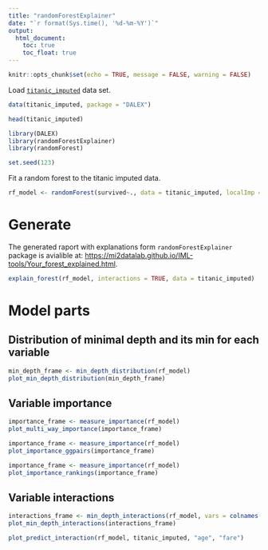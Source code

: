 ```yaml
---
title: "randomForestExplainer"
date: "`r format(Sys.time(), '%d-%m-%Y')`"
output:
  html_document:
    toc: true
    toc_float: true
---
```


```r
knitr::opts_chunk$set(echo = TRUE, message = FALSE, warning = FALSE)
```

Load [`titanic_imputed`](https://modeloriented.github.io/DALEX/reference/titanic.html) data set.

```r
data(titanic_imputed, package = "DALEX")

head(titanic_imputed)
```


```r
library(DALEX)
library(randomForestExplainer)
library(randomForest)

set.seed(123)
```

Fit a random forest to the titanic imputed data.

```r
rf_model <- randomForest(survived~., data = titanic_imputed, localImp = TRUE)
```


# Generate

The generated raport with explanations form `randomForestExplainer` package is avialible at: [https://mi2datalab.github.io/IML-tools/Your_forest_explained.html](https://mi2datalab.github.io/IML-tools/Your_forest_explained.html).

```r
explain_forest(rf_model, interactions = TRUE, data = titanic_imputed)
```


# Model parts

## Distribution of minimal depth and its min for each variable

```r
min_depth_frame <- min_depth_distribution(rf_model)
plot_min_depth_distribution(min_depth_frame)
```

## Variable importance

```r
importance_frame <- measure_importance(rf_model)
plot_multi_way_importance(importance_frame)
```




```r
importance_frame <- measure_importance(rf_model)
plot_importance_ggpairs(importance_frame)
```






```r
importance_frame <- measure_importance(rf_model)
plot_importance_rankings(importance_frame)
```




## Variable interactions

```r
interactions_frame <- min_depth_interactions(rf_model, vars = colnames(titanic_imputed[ ,-8]))
plot_min_depth_interactions(interactions_frame)                                 
```


```r
plot_predict_interaction(rf_model, titanic_imputed, "age", "fare")
```

